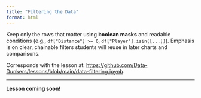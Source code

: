 ```yaml
---
title: "Filtering the Data"
format: html
---
```


Keep only the rows that matter using **boolean masks** and readable conditions (e.g., `df["Distance"] >= 6`, `df["Player"].isin([...])`). Emphasis is on clear, chainable filters students will reuse in later charts and comparisons. 

Corresponds with the lesson at: [https://github.com/Data-Dunkers/lessons/blob/main/data-filtering.ipynb](https://github.com/Data-Dunkers/lessons/blob/main/data-filtering.ipynb). 


---

**Lesson coming soon!**